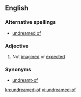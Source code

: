 ==English==
===Alternative spellings===
* [[undreamed of]]
===Adjective===
{{en-adj}}

# Not [[imagined]] or [[expected]]

===Synonyms===
*[[undreamt-of]]

[[kn:undreamed-of]]
[[vi:undreamed-of]]